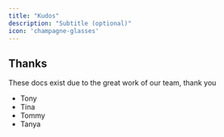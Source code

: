 ```yaml
---
title: "Kudos"
description: "Subtitle (optional)"
icon: 'champagne-glasses'
---
```


## Thanks

These docs exist due to the great work of our team, thank you

* Tony
* Tina
* Tommy
* Tanya 
